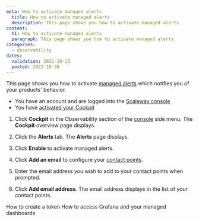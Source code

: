 ```yaml
---
meta: How to activate managed alerts
  title: How to activate managed alerts
  description: This page shows you how to activate managed alerts
content:
  h1: How to activate managed alerts
  paragraph: This page shows you how to activate managed alerts
categories:
  - observability
dates:
  validation: 2022-10-13
  posted: 2022-10-30
---
```


This page shows you how to activate [managed alerts](/observability/cockpit/concepts/#managed-alerts) which notifies you of your products' behavior.


<Message type="requirement">

  - You have an account and are logged into the [Scaleway console](https://console.scaleway.com/)
  - You have [activated your Cockpit](/observability/cockpit/how-to/activate-cockpit/)

</Message>


1. Click **Cockpit** in the Observability section of the [console](https://console.scaleway.com/) side menu. The **Cockpit** overview page displays.

2. Click the **Alerts** tab. The **Alerts** page displays.

3. Click **Enable** to activate managed alerts.

4. Click **Add an email** to configure your [contact points](/observability/cockpit/concepts/#contact-points).

5. Enter the email address you wish to add to your contact points when prompted.

6. Click **Add email address**. The email address displays in the list of your contact points.

<Navigation title="See Also">
  <PreviousButton to="/observability/cockpit/how-to/create-token/">How to create a token</PreviousButton>
  <NextButton to="/observability/cockpit/how-to/access-grafana-and-managed-dashboards/">How to access Grafana and your managed dashboards</NextButton>
</Navigation>
